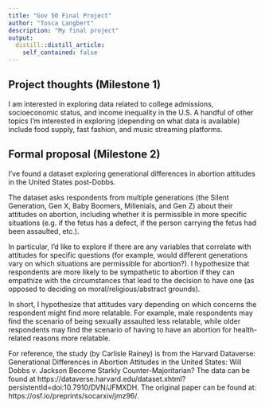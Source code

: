 ```yaml
---
title: "Gov 50 Final Project"
author: "Tosca Langbert"
description: "My final project"
output:
  distill::distill_article:
    self_contained: false
---
```




## Project thoughts (Milestone 1)

I am interested in exploring data related to college admissions, socioeconomic status, and income inequality in the U.S. A handful of other topics I'm interested in exploring (depending on what data is available) include food supply, fast fashion, and music streaming platforms. 

## Formal proposal (Milestone 2)
I've found a dataset exploring generational differences in abortion attitudes in the United States post-Dobbs.

The dataset asks respondents from multiple generations (the Silent Generation, Gen X, Baby Boomers, Millenials, and Gen Z) about their attitudes on abortion, including whether it is permissible in more specific situations (e.g. if the fetus has a defect, if the person carrying the fetus had been assaulted, etc.). 

In particular, I'd like to explore if there are any variables that correlate with attitudes for specific questions (for example, would different generations vary on which situations are permissible for abortion?). I hypothesize that respondents are more likely to be sympathetic to abortion if they can empathize with the circumstances that lead to the decision to have one (as opposed to deciding on moral/religious/abstract grounds). 

In short, I hypothesize that attitudes vary depending on which concerns the respondent might find more relatable. For example, male respondents may find the scenario of being sexually assaulted less relatable, while older respondents may find the scenario of having to have an abortion for health-related reasons more relatable. 

For reference, the study (by Carlisle Rainey) is from the Harvard Dataverse:
Generational Differences in Abortion Attitudes in the United States: Will Dobbs v. Jackson Become Starkly Counter-Majoritarian?
The data can be found at https://dataverse.harvard.edu/dataset.xhtml?persistentId=doi:10.7910/DVN/JFMXDH.
The original paper can be found at:
https://osf.io/preprints/socarxiv/jmz96/.